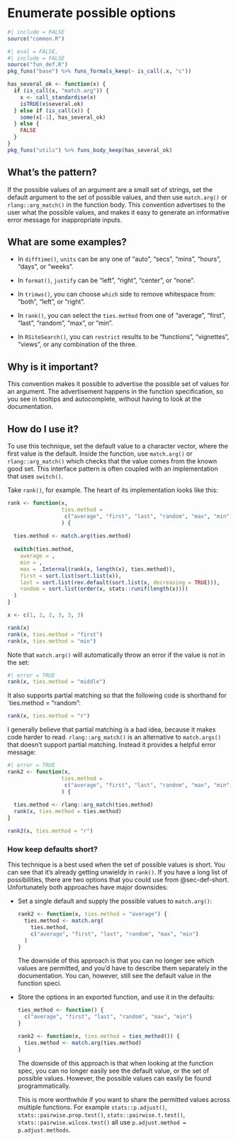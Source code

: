 # Enumerate possible options {#sec-def-enum}

```r
#| include = FALSE
source("common.R")
```

```r
#| eval = FALSE,
#| include = FALSE
source("fun_def.R")
pkg_funs("base") %>% funs_formals_keep(~ is_call(.x, "c"))

has_several_ok <- function(x) {
  if (is_call(x, "match.arg")) {
    x <- call_standardise(x)
    isTRUE(x$several.ok)
  } else if (is_call(x)) {
    some(x[-1], has_several_ok)
  } else {
    FALSE
  }
}
pkg_funs("utils") %>% funs_body_keep(has_several_ok)
```

## What's the pattern?

If the possible values of an argument are a small set of strings, set the default argument to the set of possible values, and then use `match.arg()` or `rlang::arg_match()` in the function body.
This convention advertises to the user what the possible values, and makes it easy to generate an informative error message for inappropriate inputs.

## What are some examples?

-   In `difftime()`, `units` can be any one of "auto", "secs", "mins", "hours", "days", or "weeks".

-   In `format()`, `justify` can be "left", "right", "center", or "none".

-   In `trimws()`, you can choose `which` side to remove whitespace from: "both", "left", or "right".

-   In `rank()`, you can select the `ties.method` from one of "average", "first", "last", "random", "max", or "min".

-   In `RSiteSearch()`, you can `restrict` results to be "functions", "vignettes", "views", or any combination of the three.

## Why is it important?

This convention makes it possible to advertise the possible set of values for an argument.
The advertisement happens in the function specification, so you see in tooltips and autocomplete, without having to look at the documentation.

## How do I use it?

To use this technique, set the default value to a character vector, where the first value is the default.
Inside the function, use `match.arg()` or `rlang::arg_match()` which checks that the value comes from the known good set.
This interface pattern is often coupled with an implementation that uses `switch()`.

Take `rank()`, for example.
The heart of its implementation looks like this:

```r
rank <- function(x, 
                 ties.method = 
                  c("average", "first", "last", "random", "max", "min")
                 ) {
  
  ties.method <- match.arg(ties.method)
  
  switch(ties.method, 
    average = , 
    min = , 
    max = .Internal(rank(x, length(x), ties.method)), 
    first = sort.list(sort.list(x)),
    last = sort.list(rev.default(sort.list(x, decreasing = TRUE))), 
    random = sort.list(order(x, stats::runif(length(x))))
  )
}

x <- c(1, 2, 2, 3, 3, 3)

rank(x)
rank(x, ties.method = "first")
rank(x, ties.method = "min")
```

Note that `match.arg()` will automatically throw an error if the value is not in the set:

```r
#| error = TRUE
rank(x, ties.method = "middle")
```

It also supports partial matching so that the following code is shorthand for \`ties.method = "random":

```r
rank(x, ties.method = "r")
```

I generally believe that partial matching is a bad idea, because it makes code harder to read.
`rlang::arg_match()` is an alternative to `match.args()` that doesn't support partial matching.
Instead it provides a helpful error message:

```r
#| error = TRUE
rank2 <- function(x, 
                 ties.method = 
                  c("average", "first", "last", "random", "max", "min")
                 ) {
  
  ties.method <- rlang::arg_match(ties.method)
  rank(x, ties.method = ties.method)
}

rank2(x, ties.method = "r")
```

### How keep defaults short?

This technique is a best used when the set of possible values is short.
You can see that it's already getting unwieldy in `rank()`.
If you have a long list of possibilities, there are two options that you could use from @sec-def-short.
Unfortunately both approaches have major downsides:

-   Set a single default and supply the possible values to `match.arg()`:

    ```r
    rank2 <- function(x, ties.method = "average") {
      ties.method <- match.arg(
        ties.method, 
        c("average", "first", "last", "random", "max", "min")
      )
    }
    ```

    The downside of this approach is that you can no longer see which values are permitted, and you'd have to describe them separately in the documentation.
    You can, however, still see the default value in the function speci.

-   Store the options in an exported function, and use it in the defaults:

    ```r
    ties_method <- function() {
      c("average", "first", "last", "random", "max", "min")
    }

    rank2 <- function(x, ties.method = ties_method()) {
      ties.method <- match.arg(ties.method)
    }
    ```

    The downside of this approach is that when looking at the function spec, you can no longer easily see the default value, or the set of possible values.
    However, the possible values can easily be found programmatically.

    This is more worthwhile if you want to share the permitted values across multiple functions.
    For example `stats::p.adjust()`, `stats::pairwise.prop.test()`, `stats::pairwise.t.test()`, `stats::pairwise.wilcox.test()` all use `p.adjust.method = p.adjust.methods`.
